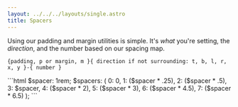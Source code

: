 ```yaml
---
layout: ../../../layouts/single.astro
title: Spacers
---
```


<Anchor name="Padding and margin"/>
<Anchor name="How does it work" level="3"/>

Using our padding and margin utilities is simple. It's _what_ you're setting, the _direction_, and the number based on our spacing map.

`{padding, p or margin, m }{ direction if not surrounding: t, b, l, r, x, y }-{ number }`

<Anchor name="basic" level="3"/>

<Classes result="true">
<Classesrow classname="{padding, p or margin, m }-{ 0-7 }" result="Set `padding` or `margin` from `0`-`6.5rem`." />
</Classes>

<Anchor name="x y axis" level="3"/>

<Classes result="true">
<Classesrow classname="{padding, p or margin, m }x-{ 0-7 }" result="Set `padding` or `margin` from `0`-`6.5rem` on the x-axis (left and right)." />
<Classesrow classname="{padding, p or margin, m }y-{ 0-7 }" result="Set `padding` or `margin` from `0`-`6.5rem` on the y-axis (top and bottom)." />
</Classes>

<Anchor name="top bottom left right" level="3"/>

<Classes result="true">
<Classesrow classname="{padding, p or margin, m }{ t, b, l, r}-{ 0-7 }" result="Set `padding` or `margin` from `0`-`6.5rem` for top, bottom, left, and right." />
</Classes>

<Codemarkup>
```html
$spacer: 1rem;
$spacers: (
  0: 0,
  1: ($spacer * .25),
  2: ($spacer * .5),
  3: $spacer,
  4: ($spacer * 2),
  5: ($spacer * 3),
  6: ($spacer * 4.5),
  7: ($spacer * 6.5)
);
```
</Codemarkup>
